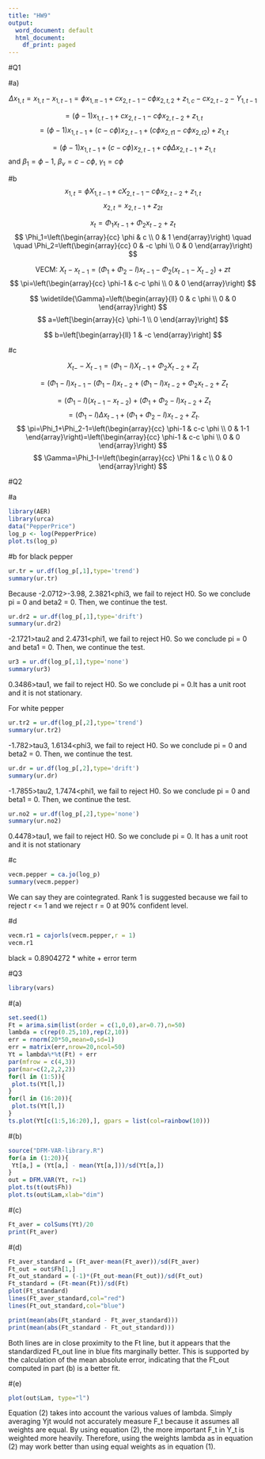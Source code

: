 ---
title: "HW9"
output:
  word_document: default
  html_document:
    df_print: paged
---

#Q1

#a)

$$\Delta x_{1, t}=x_{1, t}-x_{1, t-1}=\phi x_{1, \pi-1}+c x_{2, t-1}-c \phi x_{2, t, 2}+z_{1, c}-c x_{2, t-2}-Y_{1, t-1}$$


$$
=(\phi-1) x_{1, t-1}+c x_{2, t-1}-c \phi x_{2, t-2}+z_{1, t}
$$
$$
=(\phi-1) x_{1, t-1}+(c-c \phi) x_{2, t-1}+\left(c \phi x_{2, t 1}-c \phi x_{2, t 2}\right)+z_{1, t}
$$

$$
=(\phi-1) x_{1, t-1}+(c-c \phi) x_{2, t-1}+c \phi \Delta x_{2, t-1}+z_{1, t}
$$
and $\beta_1=\phi-1$, $\beta_\nu=c-c \phi$, $\gamma_1=c \phi$

#b
$$x_{1, t}=\phi X_{1, t-1}+c X_{2, t-1}-c \phi x_{2, t-2}+z_{1, t}$$
$$
x_{2, t}=x_{2, t-1}+z_{2 t}
$$

$$
x_t=\Phi_1 x_{t-1}+\Phi_2 x_{t-2}+z_t
$$
$$
\Phi_1=\left(\begin{array}{cc}
\phi & c \\
0 & 1
\end{array}\right) \quad \quad \Phi_2=\left(\begin{array}{cc}
0 & -c \phi \\
0 & 0
\end{array}\right)
$$

$$
\text { VECM: } X_t-x_{t-1}=\left(\Phi_1+\Phi_2-I\right) x_{t-1}-\Phi_2\left(x_{t-1}-X_{t-2})+z t \right.
$$
$$
\pi=\left(\begin{array}{cc}
\phi-1 & c-c \phi \\
0 & 0
\end{array}\right)
$$

$$
\widetilde{\Gamma}=\left(\begin{array}{ll}
0 & c \phi \\
0 & 0
\end{array}\right)
$$
$$
a=\left[\begin{array}{c}
\phi-1 \\
0
\end{array}\right]
$$

$$
b=\left[\begin{array}{ll}
1 & -c
\end{array}\right]
$$


#c

$$
X_{t-}-X_{t-1}=\left(\Phi_1-I\right) X_{t-1}+\Phi_2 X_{t-2}+Z_t 
$$

$$
=\left(\Phi_1-I\right) x_{t-1}-\left(\Phi_1-I\right) x_{t-2}+\left(\Phi_1-I\right) x_{t-2}+\Phi_2 x_{t-2}+Z_t
$$

$$
=\left(\Phi_1-I\right)\left(x_{t-1}-x_{t-2})+\left(\Phi_1+\Phi_2-I\right) x_{t-2}+Z_t \right.
$$
$$
=\left(\Phi_1-I\right) \Delta x_{t-1}+\left(\Phi_1+\Phi_2-I\right) x_{t-2}+Z_t .
$$
$$
\pi=\Phi_1+\Phi_2-1=\left(\begin{array}{cc}
\phi-1 & c-c \phi \\
0 & 1-1
\end{array}\right)=\left(\begin{array}{cc}
\phi-1 & c-c \phi \\
0 & 0
\end{array}\right)
$$
$$
\Gamma=\Phi_1-I=\left(\begin{array}{cc}
\Phi 1 & c \\
0 & 0
\end{array}\right)
$$



#Q2

#a
```{r,warning=FALSE}
library(AER)
library(urca)
data("PepperPrice")
log_p <- log(PepperPrice)
plot.ts(log_p)

```

#b
for black pepper
```{r}
ur.tr = ur.df(log_p[,1],type='trend')
summary(ur.tr)

```
Because -2.0712>-3.98, 2.3821<phi3, we fail to reject H0. So we conclude pi = 0 and beta2 = 0. Then, we continue the test.
```{r}
ur.dr2 = ur.df(log_p[,1],type='drift')
summary(ur.dr2)
```

-2.1721>tau2 and 2.4731<phi1, we fail to reject H0. So we conclude pi = 0 and beta1 = 0. Then, we continue the test.

```{r}
ur3 = ur.df(log_p[,1],type='none')
summary(ur3)

```
0.3486>tau1, we fail to reject H0. So we conclude pi = 0.It has a unit root and it is not stationary.

For white pepper
```{r}
ur.tr2 = ur.df(log_p[,2],type='trend')
summary(ur.tr2)

```
-1.782>tau3, 1.6134<phi3, we fail to reject H0. So we conclude pi = 0 and beta2 = 0. Then, we continue the test.
```{r}
ur.dr = ur.df(log_p[,2],type='drift')
summary(ur.dr)

```
-1.7855>tau2, 1.7474<phi1, we fail to reject H0. So we conclude pi = 0 and beta1 = 0. Then, we continue the test.
```{r}
ur.no2 = ur.df(log_p[,2],type='none')
summary(ur.no2)

```
0.4478>tau1, we fail to reject H0. So we conclude pi = 0. It has a unit root and it is not stationary

#c
```{r}
vecm.pepper = ca.jo(log_p)
summary(vecm.pepper)

```
We can say they are cointegrated. Rank 1 is suggested because we fail to reject r <= 1 and we reject r = 0 at 90% confident level.

#d
```{r}
vecm.r1 = cajorls(vecm.pepper,r = 1)
vecm.r1

```
black = 0.8904272 * white + error term


#Q3
```{r,warning=FALSE}
library(vars)
```

#(a)
```{r}

set.seed(1)
Ft = arima.sim(list(order = c(1,0,0),ar=0.7),n=50)
lambda = c(rep(0.25,10),rep(2,10))
err = rnorm(20*50,mean=0,sd=1)
err = matrix(err,nrow=20,ncol=50)
Yt = lambda%*%t(Ft) + err
par(mfrow = c(4,3))
par(mar=c(2,2,2,2))
for(l in (1:5)){
 plot.ts(Yt[l,])
}
for(l in (16:20)){
 plot.ts(Yt[l,])
}
ts.plot(Yt[c(1:5,16:20),], gpars = list(col=rainbow(10)))

```

#(b)

```{r}
source("DFM-VAR-library.R")
for(a in (1:20)){
 Yt[a,] = (Yt[a,] - mean(Yt[a,]))/sd(Yt[a,])
}
out = DFM.VAR(Yt, r=1)
plot.ts(t(out$Fh))
plot.ts(out$Lam,xlab="dim")

```
#(c)
```{r}
Ft_aver = colSums(Yt)/20
print(Ft_aver)
```
#(d)
```{r}

Ft_aver_standard = (Ft_aver-mean(Ft_aver))/sd(Ft_aver)
Ft_out = out$Fh[1,]
Ft_out_standard = (-1)*(Ft_out-mean(Ft_out))/sd(Ft_out)
Ft_standard = (Ft-mean(Ft))/sd(Ft)
plot(Ft_standard)
lines(Ft_aver_standard,col="red")
lines(Ft_out_standard,col="blue")
```
```{r}
print(mean(abs(Ft_standard - Ft_aver_standard)))
print(mean(abs(Ft_standard - Ft_out_standard)))

```

Both lines are in close proximity to the Ft line, but it appears that the standardized Ft_out line in blue fits marginally better. This is supported by the calculation of the mean absolute error, indicating that the Ft_out computed in part (b) is a better fit.



#(e)
```{r}
plot(out$Lam, type="l")
```

Equation (2) takes into account the various values of lambda. Simply averaging Yjt would not accurately measure F_t because it assumes all weights are equal. By using equation (2), the more important F_t in Y_t is weighted more heavily. Therefore, using the weights lambda as in equation (2) may work better than using equal weights as in equation (1).